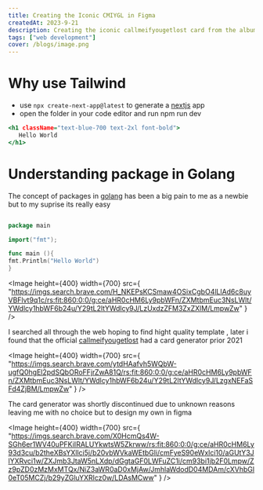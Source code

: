 ```yaml
---
title: Creating the Iconic CMIYGL in Figma
createdAt: 2023-9-21
description: Creating the iconic callmeifyougetlost card from the album from scratch in figma
tags: ["web development"]
cover: /blogs/image.png
---
```


# Why use Tailwind

- use `npx create-next-app@latest` to generate a [nextjs](https://nextjs.org) app
- open the folder in your code editor and run npm run dev

```html:index.html
<h1 className="text-blue-700 text-2xl font-bold">
   Hello World
</h1>
```

# Understanding package in Golang

The concept of packages in [golang](http://go.dev) has been a big pain to me
as a newbie but to my suprise its really easy

```go:main.go {2,7} showLineNumbers

package main

import("fmt");

func main (){
fmt.Println("Hello World")
}

```

<Image
  height={400}
  width={700}
  src={
    "https://imgs.search.brave.com/H_NKEPsKCSmaw4OSixCgbO4lLlAd6c8uyVBFlvt9q1c/rs:fit:860:0:0/g:ce/aHR0cHM6Ly9pbWFn/ZXMtbmEuc3NsLWlt/YWdlcy1hbWF6b24u/Y29tL2ltYWdlcy9J/LzUxdzZFM3ZxZXlM/LmpwZw"
  }
/>

I searched all through the web hoping to find hight quality template , later i found that the official [callmeifyougetlost](http://callmeifyougetlost.com) had a card generator prior 2021

<Image
  height={400}
  width={700}
  src={
    "https://imgs.search.brave.com/ytdHAafvh5WQbW-ugfQ0hgEl2pdSQbORoFFjrZwA81Q/rs:fit:860:0:0/g:ce/aHR0cHM6Ly9pbWFn/ZXMtbmEuc3NsLWlt/YWdlcy1hbWF6b24u/Y29tL2ltYWdlcy9J/LzgxNEFaSFd4ZjBM/LmpwZw"
  }
/>

The card generator was shortly discontinued due to unknown reasons leaving me with no choice but to design my own in figma

<Image
  height={400}
  width={700}
  src={
    "https://imgs.search.brave.com/X0HcmQs4W-SGh6er1WV40uPFKiIRALUYkwtsW5Zkrww/rs:fit:860:0:0/g:ce/aHR0cHM6Ly93d3cu/b2theXBsYXllci5j/b20vbWVkaWEtbGli/cmFyeS90eWxlci10/aGUtY3JlYXRvci1w/ZXJmb3JtaW5nLXdp/dGgtaGF0LWFuZC1i/cm93bi1jb2F0Lmpw/Zz9pZD0zMzMxMTQx/NiZ3aWR0aD0xMjAw/JmhlaWdodD04MDAm/cXVhbGl0eT05MCZj/b29yZGluYXRlcz0w/LDAsMCww"
  }
/>
